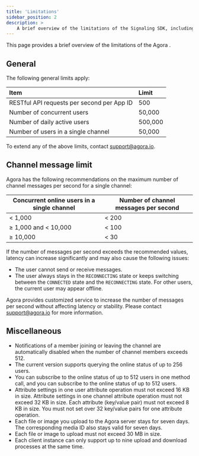 ```yaml
---
title: 'Limitations'
sidebar_position: 2
description: >
    A brief overview of the limitations of the Signaling SDK, including API call limit, string size, encoding, and more.
---
```




This page provides a brief overview of the limitations of the Agora <Vg k="MESS_SDK" />.

## General

The following general limits apply:

|Item                                         |Limit              |
|:--------------------------------------------|:------------------|
|RESTful API requests per second per App ID	  |500                |
|Number of concurrent users                   |50,000             |
|Number of daily active users                 |500,000            |
|Number of users in a single channel	      |50,000             |

To extend any of the above limits, contact support@agora.io.

## Channel message limit

Agora has the following recommendations on the maximum number of channel messages per second for a single channel:

| Concurrent online users in a single channel | Number of channel messages per second |
| ------------------------------------------- | ----------------------------- |
| &lt; 1,000                                  | &lt; 200                      |
| &ge; 1,000 and &lt; 10,000                  | &lt; 100                      |
| &ge; 10,000                                 | &lt; 30                       |

If the number of messages per second exceeds the recommended values, latency can increase significantly and may also cause the following issues:
 - The user cannot send or receive messages.
 - The user always stays in the `RECONNECTING` state or keeps switching between the `CONNECTED` state and the `RECONNECTING` state. For other users, the current user may appear offline.

Agora provides customized service to increase the number of messages per second without affecting latency or stability. Please contact <a href="mailto:support@agora.io">support@agora.io</a> for more information.

<Limitations PRODUCT="Signaling" CLIENT="app" PATH="signaling" />

## Miscellaneous

- Notifications of a member joining or leaving the channel are automatically disabled when the number of channel members exceeds 512.
- The current version supports querying the online status of up to 256 users.
- You can subscribe to the online status of up to 512 users in one method call, and you can subscribe to the online status of up to 512 users.
- Attribute settings in one user attribute operation must not exceed 16 KB in size. Attribute settings in one channel attribute operation must not exceed 32 KB in size. Each attribute (key/value pair) must not exceed 8 KB in size. You must not set over 32 key/value pairs for one attribute operation.
- Each file or image you upload to the Agora server stays for seven days. The corresponding media ID also stays valid for seven days.
- Each file or image to upload must not exceed 30 MB in size.
- Each client instance can only support up to nine upload and download processes at the same time.
